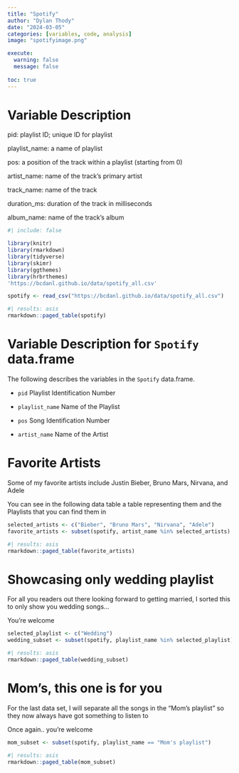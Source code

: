 ```yaml
---
title: "Spotify"
author: "Dylan Thody"
date: "2024-03-05"
categories: [variables, code, analysis]
image: "spotifyimage.png"

execute: 
  warning: false
  message: false
  
toc: true
---
```


# Variable Description

pid: playlist ID; unique ID for playlist

playlist_name: a name of playlist

pos: a position of the track within a playlist (starting from 0)

artist_name: name of the track’s primary artist

track_name: name of the track

duration_ms: duration of the track in milliseconds

album_name: name of the track’s album

```r
#| include: false

library(knitr)
library(rmarkdown)
library(tidyverse)
library(skimr)
library(ggthemes)
library(hrbrthemes)
'https://bcdanl.github.io/data/spotify_all.csv'
```

```r
spotify <- read_csv("https://bcdanl.github.io/data/spotify_all.csv")
```

```r
#| results: asis
rmarkdown::paged_table(spotify)
```



# Variable Description for `Spotify` data.frame

The following describes the variables in the `Spotify` data.frame.

- `pid`
Playlist Identification Number

- `playlist_name`
Name of the Playlist

- `pos`
Song Identification Number

- `artist_name`
Name of the Artist

# Favorite Artists

Some of my favorite artists include Justin Bieber, Bruno Mars, Nirvana, and Adele

You can see in the following data table a table representing them and the Playlists that you can find them in

```r
selected_artists <- c("Bieber", "Bruno Mars", "Nirvana", "Adele")
favorite_artists <- subset(spotify, artist_name %in% selected_artists)
```

```r
#| results: asis
rmarkdown::paged_table(favorite_artists)
```

# Showcasing only wedding playlist

For all you readers out there looking forward to getting married, I sorted this to only show you wedding songs...

You're welcome 

```r
selected_playlist <- c("Wedding")
wedding_subset <- subset(spotify, playlist_name %in% selected_playlist)
```

```r
#| results: asis
rmarkdown::paged_table(wedding_subset)
```

# Mom's, this one is for you

For the last data set, I will separate all the songs in the "Mom's playlist" so they now always have got something to listen to

Once again.. you're welcome

```r
mom_subset <- subset(spotify, playlist_name == "Mom's playlist")
```

```r
#| results: asis
rmarkdown::paged_table(mom_subset)
```